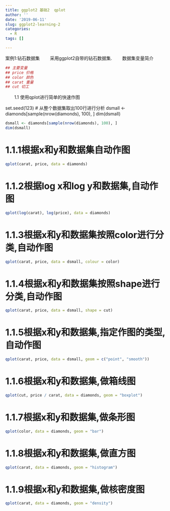 ```yaml
---
title: ggplot2 基础2  qplot
author: ''
date: '2019-06-11'
slug: ggplot2-learning-2
categories:
  - R
tags: []

---
```

案例1:钻石数据集
　　采用ggplot2自带的钻石数据集.
　　数据集变量简介
　　

```r
## 主要变量
## price 价格
## color 颜色
## carat 重量
## cut 切工
```

　　1.1 使用qplot进行简单的快速作图

set.seed(123)
# 从整个数据集取出100行进行分析
dsmall <- diamonds[sample(nrow(diamonds), 100), ]
dim(dsmall)
```r
dsmall <- diamonds[sample(nrow(diamonds), 100), ]
dim(dsmall)
```

# 1.1.1根据x和y和数据集自动作图

```r
qplot(carat, price, data = diamonds)
```

# 1.1.2根据log x和log y和数据集,自动作图

```r
qplot(log(carat), log(price), data = diamonds)
```

# 1.1.3根据x和y和数据集按照color进行分类,自动作图

```r

qplot(carat, price, data = dsmall, colour = color)
```



# 1.1.4根据x和y和数据集按照shape进行分类,自动作图
```r
qplot(carat, price, data = dsmall, shape = cut)
```


# 1.1.5根据x和y和数据集,指定作图的类型,自动作图
```r
qplot(carat, price, data = dsmall, geom = c("point", "smooth"))

```


# 1.1.6根据x和y和数据集,做箱线图
```r
qplot(cut, price / carat, data = diamonds, geom = "boxplot")
```


# 1.1.7根据x和y和数据集,做条形图
```r
qplot(color, data = diamonds, geom = "bar")
```


# 1.1.8根据x和y和数据集,做直方图
```r
qplot(carat, data = diamonds, geom = "histogram")
```


# 1.1.9根据x和y和数据集,做核密度图
```r
qplot(carat, data = diamonds, geom = "density")
```

